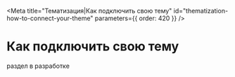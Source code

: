 
<Meta
  title="Тематизация|Как подключить свою тему"
  id="thematization-how-to-connect-your-theme"
  parameters={{ order: 420 }}
/>

# Как подключить свою тему

раздел в разработке
